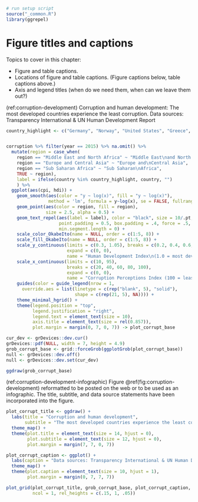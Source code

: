 ```r
# run setup script
source("_common.R")
library(ggrepel)
```

# Figure titles and captions {#figure-titles-captions}

Topics to cover in this chapter:

- Figure and table captions.
- Locations of figure and table captions. (Figure captions below, table captions above.)
- Axis and legend titles (when do we need them, when can we leave them out?)


(ref:corruption-development) Corruption and human development: The most developed countries experience the least corruption. Data sources: Transparency International & UN Human Development Report

```r
country_highlight <- c("Germany", "Norway", "United States", "Greece", "Singapore", "Rwanda", "Russia", "Venezuela", "Sudan", "Iraq", "Ghana", "Niger", "Chad", "Kuwait", "Qatar", "Myanmar", "Nepal", "Chile", "Brazil", "Japan", "China")


corruption %>% filter(year == 2015) %>% na.omit() %>%
  mutate(region = case_when(
    region == "Middle East and North Africa" ~ "Middle East\nand North Africa",
    region == "Europe and Central Asia" ~ "Europe and\nCentral Asia",
    region == "Sub Saharan Africa" ~ "Sub Saharan\nAfrica",
    TRUE ~ region),
    label = ifelse(country %in% country_highlight, country, "")
    ) %>%
  ggplot(aes(cpi, hdi)) + 
    geom_smooth(aes(color = "y ~ log(x)", fill = "y ~ log(x)"),
                method = 'lm', formula = y~log(x), se = FALSE, fullrange = TRUE) +
    geom_point(aes(color = region, fill = region),
               size = 2.5, alpha = 0.5) + 
    geom_text_repel(aes(label = label), color = "black", size = 10/.pt,
                    point.padding = 0.5, box.padding = .4, force = .5,
                    min.segment.length = 0) +
    scale_color_OkabeIto(name = NULL, order = c(1:5, 8)) +
    scale_fill_OkabeIto(name = NULL, order = c(1:5, 8)) +
    scale_y_continuous(limits = c(0.3, 1.05), breaks = c(0.2, 0.4, 0.6, 0.8, 1.0),
                       expand = c(0, 0),
                       name = "Human Development Index\n(1.0 = most developed)") +
    scale_x_continuous(limits = c(10, 95),
                       breaks = c(20, 40, 60, 80, 100),
                       expand = c(0, 0),
                       name = "Corruption Perceptions Index (100 = least corrupt)") +
    guides(color = guide_legend(nrow = 1,
      override.aes = list(linetype = c(rep("blank", 5), "solid"),
                          shape = c(rep(21, 5), NA)))) +
    theme_minimal_hgrid() +
    theme(legend.position = "top",
          legend.justification = "right",
          legend.text = element_text(size = 10),
          axis.title = element_text(size = rel(0.857)),
          plot.margin = margin(0, 7, 0, 7)) -> plot_corrupt_base

cur_dev <- grDevices::dev.cur()
grDevices::pdf(NULL, width = 7, height = 4.9)
grob_corrupt_base <- grid::forceGrob(ggplotGrob(plot_corrupt_base))
null <- grDevices::dev.off()
null <- grDevices::dev.set(cur_dev)

ggdraw(grob_corrupt_base)
```


(ref:corruption-development-infographic) Figure \@ref(fig:corruption-development) reformatted to be posted on the web or to be used as an infographic. The title, subtitle, and data source statements have been incorporated into the figure.

```r
plot_corrupt_title <- ggdraw() +
  labs(title = "Corruption and human development",
       subtitle = "The most developed countries experience the least corruption") +
  theme_map() +
  theme(plot.title = element_text(size = 14, hjust = 0),
        plot.subtitle = element_text(size = 12, hjust = 0),
        plot.margin = margin(7, 7, 0, 7))

plot_corrupt_caption <- ggplot() +
  labs(caption = "Data sources: Transparency International & UN Human Development Report") +
  theme_map() +
  theme(plot.caption = element_text(size = 10, hjust = 1),
        plot.margin = margin(0, 7, 7, 7))

plot_grid(plot_corrupt_title, grob_corrupt_base, plot_corrupt_caption,
          ncol = 1, rel_heights = c(.15, 1, .05))
```

